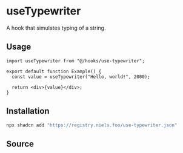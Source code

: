
# useTypewriter

A hook that simulates typing of a string.

## Usage

```tsx
import useTypewriter from "@/hooks/use-typewriter";

export default function Example() {
  const value = useTypewriter("Hello, world!", 2000);

  return <div>{value}</div>;
}
```

## Installation

```bash
npx shadcn add "https://registry.niels.foo/use-typewriter.json"
```

## Source

<Source name="use-typewriter" />
